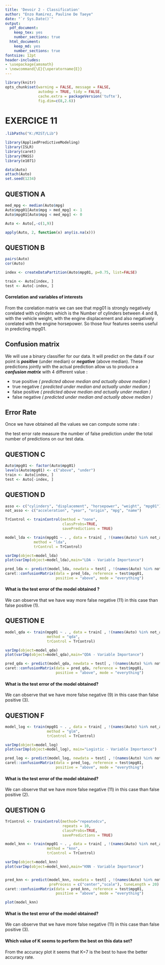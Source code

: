 ---
title: 'Devoir 2 - Classification'
author: "Enzo Ramirez, Pauline De Taeye"
date: "`r Sys.Date()`"
output:
  pdf_document: 
    keep_tex: yes
    number_sections: true
  html_document:
    keep_md: yes
    number_sections: true
fontsize: 12pt
header-includes:
- \usepackage{amsmath}
- \newcommand{\E}{\operatorname{E}}
---

```{r Knitr_Global_Options, include=FALSE, cache=TRUE}
library(knitr)
opts_chunk$set(warning = FALSE, message = FALSE, 
               autodep = TRUE, tidy = FALSE,
               cache.extra = packageVersion('tufte'),
               fig.dim=c(8,2.6))
```

# EXERCICE 11


```{r Libraries, cache=FALSE, warning=FALSE, message=FALSE, echo=FALSE}

.libPaths("K:/M2ST/Lib")

library(AppliedPredictiveModeling)
library(ISLR)
library(caret)
library(MASS)
library(e1071)
```


```{r, cache=TRUE}
data(Auto)
attach(Auto)
set.seed(1234)
```

## QUESTION A


```{r, cache=TRUE}
med_mpg <- median(Auto$mpg)
Auto$mpg01[Auto$mpg > med_mpg] <- 1
Auto$mpg01[Auto$mpg < med_mpg] <- 0

Auto <- Auto[,-c(1,9)]

apply(Auto, 2, function(x) any(is.na(x)))
```

## QUESTION B


```{r, cache=TRUE}
pairs(Auto)
cor(Auto)
```


```{r, cache=TRUE}
index <- createDataPartition(Auto$mpg01, p=0.75, list=FALSE)

train <- Auto[index, ]
test <- Auto[-index, ]
```


#### Correlation and variables of interests

From the corelation matrix we can see that mpg01 is strongly negatively corelated with cylinders which is the Number of cylinders between 4 and 8, with the vehicle weight, with the engine displacement and also negatively corelated with the engine horsepower. So those four features seems useful in predicting mpg01.

## Confusion matrix

We will use a binary classifier for our data.
It will predict on the data if our point is ***positive*** (under median) or ***negative*** (above median). 
These predictions jointly with the actual prediction allow us to produce a ***confusion matrix*** with 4 different value :

- true positive  *( predicted above median and actually above median )*
- true negative  *( predicted under median and actually under median )*
- false positive *( predicted above median and actually under median )*
- false negative *( predicted under median and actually above median )*


## Error Rate

Once we have obtained all the values we can compute some rate :

the test error rate measure the number of false prediction under the total number of predictions on our test data.


\begin{equation*}
\text{Test error rate} = \frac{\text{False positive + False negative}}{\text{True positive + True negative + False positive + False negative}} 
\end{equation*}


## QUESTION C


```{r, cache=TRUE}
Auto$mpg01 <- factor(Auto$mpg01)
levels(Auto$mpg01) <- c("above", "under")
train <- Auto[index, ]
test <- Auto[-index, ]
```

## QUESTION D


```{r, cache=TRUE}
asso <- c("cylinders", "displacement", "horsepower", "weight", "mpg01")
not_asso <- c("acceleration", "year", "origin", "mpg", "name")

TrControl <- trainControl(method = "none",
                          classProbs=TRUE,
                          savePredictions = TRUE)

model_lda <- train(mpg01 ~ . , data = train[ , !(names(Auto) %in% not_asso)],
             method = "lda",
             trControl = TrControl)

varImp(object=model_lda)
plot(varImp(object=model_lda),main="LDA - Variable Importance")

pred_lda <- predict(model_lda, newdata = test[ , !(names(Auto) %in% not_asso)])
caret::confusionMatrix(data = pred_lda, reference = test$mpg01,
                       positive = "above", mode = "everything")
```


#### What is the test error of the model obtained ?

\begin{equation*}
\text{Test error rate} = \frac{\text{1 + 11}}{\text{1 + 11 + 38 + 48}} =  0,1224
\end{equation*}

We can observe that we have way more false negative (11) in this case than false positive (1).

## QUESTION E


```{r, cache=TRUE}
model_qda <- train(mpg01 ~ . , data = train[ , !(names(Auto) %in% not_asso)],
                   method = "qda",
                   trControl = TrControl)

varImp(object=model_qda)
plot(varImp(object=model_qda),main="QDA - Variable Importance")

pred_qda <- predict(model_qda, newdata = test[ , !(names(Auto) %in% not_asso)])
caret::confusionMatrix(data = pred_qda, reference = test$mpg01,
                       positive = "above", mode = "everything")


```

#### What is the test error of the model obtained?

\begin{equation*}
\text{Test error rate} = \frac{\text{3 + 9}}{\text{3 + 9 + 40 + 46}} = 0,1224
\end{equation*}

We can observe that we have more false negative (9) in this case than false positive (3).

## QUESTION F


```{r, cache=TRUE}
model_log <- train(mpg01 ~ . , data = train[ , !(names(Auto) %in% not_asso)],
                   method = "glm",
                   trControl = TrControl)

varImp(object=model_log)
plot(varImp(object=model_log), main="Logistic - Variable Importance")

pred_log <- predict(model_log, newdata = test[ , !(names(Auto) %in% not_asso)])
caret::confusionMatrix(data = pred_log, reference = test$mpg01,
                       positive = "above", mode = "everything")


```


#### What is the test error of the model obtained?

\begin{equation*}
\text{Test error rate} = \frac{\text{2 + 11}}{\text{2 + 11 + 38 + 47}} = 0,1326
\end{equation*}

We can observe that we have more false negative (11) in this case than false positive (2).

## QUESTION G


```{r, cache=TRUE}
TrControl <- trainControl(method="repeatedcv",
                          repeats = 10,
                          classProbs=TRUE,
                          savePredictions = TRUE)

model_knn <- train(mpg01 ~ . , data = train[ , !(names(Auto) %in% not_asso)],
                   method = "knn",
                   trControl = TrControl)

varImp(object=model_knn)
plot(varImp(object=model_knn),main="KNN - Variable Importance")


pred_knn <- predict(model_knn, newdata = test[ , !(names(Auto) %in% not_asso)],
                    preProcess = c("center","scale"), tuneLength = 20)
caret::confusionMatrix(data = pred_knn, reference = test$mpg01,
                       positive = "above", mode = "everything")

plot(model_knn)
```


#### What is the test error of the model obtained?

\begin{equation*}
\text{Test error rate} = \frac{\text{3 + 11}}{\text{3 + 11 + 38 + 46}} = 0,1428
\end{equation*}

We can observe that we have more false negative (11) in this case than false positive (3).

#### Which value of K seems to perform the best on this data set?

From the accuracy plot it seems that K=7 is the best to have the better accuracy rate.





```

```
